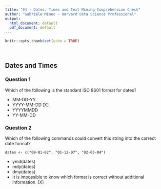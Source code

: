 ```yaml
---
title: "04 - Dates, Times and Text Mining Comprehension Check"
author: "Gabriele Mineo - Harvard Data Science Professional"
output:
  html_document: default
  pdf_document: default
---
```


```r
knitr::opts_chunk$set(echo = TRUE)
```

<br/>

## **Dates and Times**
### **Question 1**

Which of the following is the standard ISO 8601 format for dates?

- MM-DD-YY
- YYYY-MM-DD [X]
- YYYYMMDD
- YY-MM-DD

### **Question 2**
Which of the following commands could convert this string into the correct date format?

``` dates <- c("09-01-02", "01-12-07", "02-03-04") ```

- ymd(dates)
- mdy(dates)
- dmy(dates)
- It is impossible to know which format is correct without additional information. [X]

